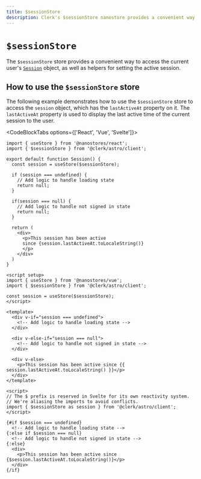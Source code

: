 ```yaml
---
title: $sessionStore
description: Clerk's $sessionStore nanostore provides a convenient way to access the current user Session object, as well as helpers to set the active session.
---
```


# `$sessionStore`

The `$sessionStore` store provides a convenient way to access the current user's [`Session`](https://clerk.com/docs/references/javascript/session) object, as well as helpers for setting the active session.

## How to use the `$sessionStore` store

The following example demonstrates how to use the `$sessionStore` store to access the `session` object, which has the `lastActiveAt` property on it. The `lastActiveAt` property is used to display the last active time of the current session to the user.

<CodeBlockTabs options={['React', 'Vue', 'Svelte']}>
  ```tsx {{ prettier: false, filename: 'session.tsx' }}
  import { useStore } from '@nanostores/react';
  import { $sessionStore } from '@clerk/astro/client';

  export default function Session() {
    const session = useStore($sessionStore);

    if (session === undefined) {
      // Add logic to handle loading state
      return null;
    }

    if(session === null) {
      // Add logic to handle not signed in state
      return null;
    }

    return (
      <div>
        <p>This session has been active
        since {session.lastActiveAt.toLocaleString()}
        </p>
      </div>
    )
  }
  ```

  ```vue {{ prettier: false, filename: 'session.vue' }}
  <script setup>
  import { useStore } from '@nanostores/vue';
  import { $sessionStore } from '@clerk/astro/client';

  const session = useStore($sessionStore);
  </script>

  <template>
    <div v-if="session === undefined">
      <!-- Add logic to handle loading state -->
    </div>

    <div v-else-if="session === null">
      <!-- Add logic to handle not signed in state -->
    </div>

    <div v-else>
      <p>This session has been active since {{ session.lastActiveAt.toLocaleString() }}</p>
    </div>
  </template>
  ```

  ```svelte {{ prettier: false, filename: 'session.svelte' }}
  <script>
  // The $ prefix is reserved in Svelte for its own reactivity system.
  // We're aliasing the imports to avoid conflicts.
  import { $sessionStore as session } from '@clerk/astro/client';
  </script>

  {#if $session === undefined}
    <!-- Add logic to handle loading state -->
  {:else if $session === null}
    <!-- Add logic to handle not signed in state -->
  {:else}
    <div>
      <p>This session has been active since {$session.lastActiveAt.toLocaleString()}</p>
    </div>
  {/if}
  ```
</CodeBlockTabs>
